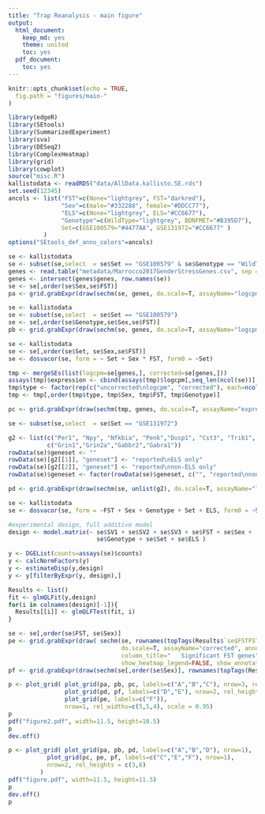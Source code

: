```yaml
---
title: "Trap Reanalysis - main figure"
output:
  html_document:
    keep_md: yes
    theme: united
    toc: yes
  pdf_document:
    toc: yes
---
```


```r
knitr::opts_chunk$set(echo = TRUE,
  fig.path = "figures/main-"
)
```


```r
library(edgeR)
library(SEtools)
library(SummarizedExperiment)
library(sva)
library(DESeq2)
library(ComplexHeatmap)
library(grid)
library(cowplot)
source("misc.R")
kallistodata <- readRDS("data/AllData.kallisto.SE.rds")
set.seed(12345)
ancols <- list("FST"=c(None="lightgrey", FST="darkred"),
               "Sex"=c(male="#332288", female="#DDCC77"),
               "ELS"=c(None="lightgrey", ELS="#CC6677"),
               "Genotype"=c(WildType="lightgrey", BDNFMET="#B395D7"),
               Set=c(GSE100579="#4477AA", GSE131972="#CC6677" )
          )
options("SEtools_def_anno_colors"=ancols)
```

```r
se <- kallistodata
se <- subset(se,select  = se$Set == "GSE100579" & se$Genotype == "WildType")
genes <- read.table("metadata/Marrocco2017GenderStressGenes.csv", sep = ";", header = T)
genes <- intersect(genes$genes, row.names(se))
se <- se[,order(se$Sex,se$FST)]
pa <- grid.grabExpr(draw(sechm(se, genes, do.scale=T, assayName="logcpm", anno_columns=c("FST"), gaps_at="Sex"), merge_legend=TRUE))

se <- kallistodata
se <- subset(se,select  = se$Set == "GSE100579")
se <- se[,order(se$Genotype,se$Sex,se$FST)]
pb <- grid.grabExpr(draw(sechm(se, genes, do.scale=T, assayName="logcpm", anno_columns=c("Sex","FST"), gaps_at="Genotype"), merge_legend=TRUE))

se <- kallistodata
se <- se[,order(se$Set, se$Sex,se$FST)]
se <- dosvacor(se, form = ~ Set + Sex * FST, form0 = ~Set)

tmp <- mergeSEs(list(logcpm=se[genes,], corrected=se[genes,]))
assays(tmp)$expression <- cbind(assays(tmp)$logcpm[,seq_len(ncol(se))], assays(tmp)$corrected[,ncol(se)+seq_len(ncol(se))])
tmp$type <- factor(rep(c("uncorrected\nlogcpm", "corrected"), each=ncol(se)), levels=c("uncorrected\nlogcpm", "corrected"))
tmp <- tmp[,order(tmp$type, tmp$Sex, tmp$FST, tmp$Genotype)]

pc <- grid.grabExpr(draw(sechm(tmp, genes, do.scale=T, assayName="expression", anno_columns=c("Sex","Genotype","FST"), gaps_at="type"), merge_legend=TRUE))
```

```r
se <- subset(se,select  = se$Set == "GSE131972")

g2 <- list(c("Per1", "Npy", "Nfkbia", "Penk","Dusp1", "Cst3", "Trib1", "Htra1", "Sdc4", "Plekhf1"),
           c("Grin1","Grin2a","Gabbr2","Gabra1"))
rowData(se)$geneset <- ""
rowData(se)[g2[[1]], "geneset"] <- "reported\nELS only"
rowData(se)[g2[[2]], "geneset"] <- "reported\nnon-ELS only"
rowData(se)$geneset <- factor(rowData(se)$geneset, c("", "reported\nnon-ELS only", "reported\nELS only"))

pd <- grid.grabExpr(draw(sechm(se, unlist(g2), do.scale=T, assayName="logcpm", anno_columns=c("ELS","FST"), toporder="geneset", gaps_row="geneset", column_title="Genes from\nMorrocco et al. 2019"), merge_legends=TRUE))
```


```r
se <- kallistodata
se <- dosvacor(se, form = ~FST + Sex + Genotype + Set + ELS, form0 = ~Set)

#experimental design, full additive model
design <- model.matrix(~ se$SV1 + se$SV2 + se$SV3 + se$FST + se$Sex + 
                         se$Genotype + se$Set + se$ELS )

y <- DGEList(counts=assays(se)$counts)
y <- calcNormFactors(y)
y <- estimateDisp(y,design)
y <- y[filterByExpr(y, design),]

Results <- list()
fit <- glmQLFit(y,design)
for(i in colnames(design)[-1]){
  Results[[i]] <- glmQLFTest(fit, i)
}
```

```r
se <- se[,order(se$FST, se$Sex)]
pe <- grid.grabExpr(draw( sechm(se, rownames(topTags(Results$`se$FSTFST`,p.value = 0.05, n = 1000)), 
                                do.scale=T, assayName="corrected", anno_columns=c("Sex","ELS","FST"), 
                                column_title="   Significant FST genes", row_names_gp=gpar(fontsize = 12)), #merge_legends=TRUE))
                                show_heatmap_legend=FALSE, show_annotation_legend=FALSE))
pf <- grid.grabExpr(draw(sechm(se[,order(se$Sex)], rownames(topTags(Results$`se$Sexfemale`,p.value = 0.05, n = 1000)), do.scale=T, assayName="corrected", anno_columns=c("Sex","ELS","FST"), column_title=" Significant sex genes"), merge_legends=TRUE))
```

```r
p <- plot_grid( plot_grid(pa, pb, pc, labels=c("A","B","C"), nrow=3, rel_heights = c(6,8,11)),
                plot_grid(pd, pf, labels=c("D","E"), nrow=2, rel_heights = c(3,5)),
                plot_grid(pe, labels=c("F")),
                nrow=1, rel_widths=c(5,5,4), scale = 0.95)
p
pdf("figure2.pdf", width=11.5, height=10.5)
p
dev.off()
```

```r
p <- plot_grid( plot_grid(pa, pb, pd, labels=c("A","B","D"), nrow=1),
           plot_grid(pc, pe, pf, labels=c("C","E","F"), nrow=1),
           nrow=2, rel_heights = c(3,6)
         )
pdf("figure.pdf", width=11.5, height=11.5)
p
dev.off()
p
```


